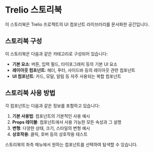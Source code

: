 
<Meta title="Introduction" />

# Trelio 스토리북

이 스토리북은 Trelio 프로젝트의 UI 컴포넌트 라이브러리를 문서화한 공간입니다.

## 스토리북 구성

이 스토리북은 다음과 같은 카테고리로 구성되어 있습니다:

- **기본 요소**: 버튼, 입력 필드, 타이포그래피 등의 기본 UI 요소
- **레이아웃 컴포넌트**: 헤더, 푸터, 사이드바 등의 레이아웃 관련 컴포넌트
- **UI 컴포넌트**: 카드, 모달, 알림 등 자주 사용되는 복합 컴포넌트

## 스토리북 사용 방법

각 컴포넌트는 다음과 같은 정보를 포함하고 있습니다:

1. **기본 사용법**: 컴포넌트의 기본적인 사용 예시
2. **Props 테이블**: 컴포넌트에서 사용 가능한 모든 속성과 그 설명
3. **변형**: 다양한 상태, 크기, 스타일의 변형 예시
4. **상호작용**: 클릭, 호버 등의 상호작용 테스트

스토리북의 좌측 메뉴에서 원하는 컴포넌트를 선택하여 탐색할 수 있습니다.
